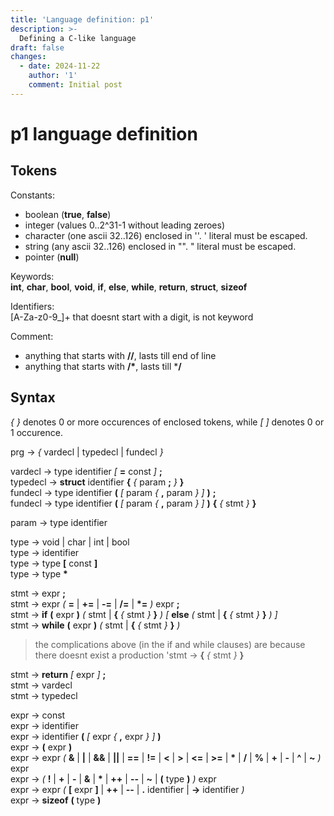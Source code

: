 ```yaml
---
title: 'Language definition: p1'
description: >-
  Defining a C-like language
draft: false
changes:
  - date: 2024-11-22
    author: '1'
    comment: Initial post
---
```


# p1 language definition
## Tokens
Constants:
 - boolean (**true**, **false**)
 - integer (values 0..2^31-1 without leading zeroes)
 - character (one ascii 32..126) enclosed in ''. ' literal must be escaped.
 - string (any ascii 32..126) enclosed in "". " literal must be escaped.
 - pointer (**null**)

Keywords:\
**int**, **char**, **bool**, **void**, **if**, **else**, **while**, **return**, **struct**, **sizeof**

Identifiers:\
[A-Za-z0-9_]+ that doesnt start with a digit, is not keyword

Comment:
 - anything that starts with **//**, lasts till end of line
 - anything that starts with **/\***, lasts till ***/**

## Syntax
*\{* *}* denotes 0 or more occurences of enclosed tokens, while *[* *]* denotes 0 or 1 occurence.

prg -> *\{* vardecl | typedecl | fundecl *}*

vardecl -> type identifier *[* **=** const *]* **;**\
typedecl -> **struct** identifier **\{** *\{* param **;** *}* **}**\
fundecl -> type identifier **(** *[* param *\{* **,** param *}* *]* **)** **;**\
fundecl -> type identifier **(** *[* param *\{* **,** param *}* *]* **)** **\{** *\{* stmt *}* **}**

param -> type identifier

type -> void | char | int | bool\
type -> identifier\
type -> type **[** const **]**\
type -> type **\***

stmt -> expr **;**\
stmt -> expr *(* **=** | **+=** | **-=** | **/=** | **\*=** *)* expr **;**\
stmt -> **if** **(** expr **)** *(* stmt | **\{** *\{* stmt *}* **}** *)* *[* **else** *(* stmt | **\{** *\{* stmt *}* **}** *)* *]*\
stmt -> **while** **(** expr **)** *(* stmt | **\{** *\{* stmt *}* **}** *)*
> the complications above (in the if and while clauses) are because there doesnt exist a production 'stmt -> **\{** *\{* stmt *}* **}**

stmt -> **return** *[* expr *]* **;**\
stmt -> vardecl\
stmt -> typedecl

expr -> const\
expr -> identifier\
expr -> identifier **(** *[* expr *\{* **,** expr *}* *]* **)**\
expr -> **(** expr **)**\
expr -> expr *(* **&** | **|** | **&&** | **||** | **==** | **!=** | **\<** | **>** | **\<=** | **>=** | **\*** | **/** | **%** | **+** | **-** | **^** | **~** *)* expr\
expr -> *(* **!** | **+** | **-** | **&** | **\*** | **++** | **--** | **~** | **(** type **)** *)* expr\
expr -> expr *(* **[** expr **]** | **++** | **--** | **.** identifier | **->** identifier *)*\
expr -> **sizeof** **(** type **)**
